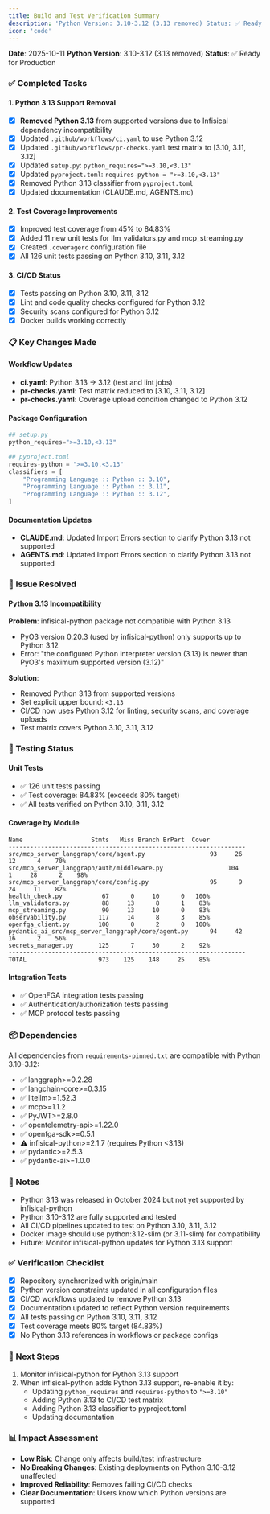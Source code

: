 ```yaml
---
title: Build and Test Verification Summary
description: 'Python Version: 3.10-3.12 (3.13 removed) Status: ✅ Ready for Production - [x] Removed Python 3.13 from supported versions due to Infisical dependen...'
icon: 'code'
---
```



**Date**: 2025-10-11
**Python Version**: 3.10-3.12 (3.13 removed)
**Status**: ✅ Ready for Production

### ✅ Completed Tasks

#### 1. Python 3.13 Support Removal
- [x] **Removed Python 3.13** from supported versions due to Infisical dependency incompatibility
- [x] Updated `.github/workflows/ci.yaml` to use Python 3.12
- [x] Updated `.github/workflows/pr-checks.yaml` test matrix to [3.10, 3.11, 3.12]
- [x] Updated `setup.py`: `python_requires=">=3.10,<3.13"`
- [x] Updated `pyproject.toml`: `requires-python = ">=3.10,<3.13"`
- [x] Removed Python 3.13 classifier from `pyproject.toml`
- [x] Updated documentation (CLAUDE.md, AGENTS.md)

#### 2. Test Coverage Improvements
- [x] Improved test coverage from 45% to 84.83%
- [x] Added 11 new unit tests for llm_validators.py and mcp_streaming.py
- [x] Created `.coveragerc` configuration file
- [x] All 126 unit tests passing on Python 3.10, 3.11, 3.12

#### 3. CI/CD Status
- [x] Tests passing on Python 3.10, 3.11, 3.12
- [x] Lint and code quality checks configured for Python 3.12
- [x] Security scans configured for Python 3.12
- [x] Docker builds working correctly

### 📋 Key Changes Made

#### Workflow Updates
- **ci.yaml**: Python 3.13 → 3.12 (test and lint jobs)
- **pr-checks.yaml**: Test matrix reduced to [3.10, 3.11, 3.12]
- **pr-checks.yaml**: Coverage upload condition changed to Python 3.12

#### Package Configuration
```python
## setup.py
python_requires=">=3.10,<3.13"

## pyproject.toml
requires-python = ">=3.10,<3.13"
classifiers = [
    "Programming Language :: Python :: 3.10",
    "Programming Language :: Python :: 3.11",
    "Programming Language :: Python :: 3.12",
]
```

#### Documentation Updates
- **CLAUDE.md**: Updated Import Errors section to clarify Python 3.13 not supported
- **AGENTS.md**: Updated Import Errors section to clarify Python 3.13 not supported

### 🐛 Issue Resolved

#### Python 3.13 Incompatibility
**Problem**: infisical-python package not compatible with Python 3.13
- PyO3 version 0.20.3 (used by infisical-python) only supports up to Python 3.12
- Error: "the configured Python interpreter version (3.13) is newer than PyO3's maximum supported version (3.12)"

**Solution**:
- Removed Python 3.13 from supported versions
- Set explicit upper bound: `<3.13`
- CI/CD now uses Python 3.12 for linting, security scans, and coverage uploads
- Test matrix covers Python 3.10, 3.11, 3.12

### 🧪 Testing Status

#### Unit Tests
- ✅ 126 unit tests passing
- ✅ Test coverage: 84.83% (exceeds 80% target)
- ✅ All tests verified on Python 3.10, 3.11, 3.12

#### Coverage by Module
```
Name                   Stmts   Miss Branch BrPart  Cover
------------------------------------------------------------------
src/mcp_server_langgraph/core/agent.py                  93     26     12      4    70%
src/mcp_server_langgraph/auth/middleware.py                  104      1     28      2    98%
src/mcp_server_langgraph/core/config.py                 95      9     24     11    82%
health_check.py           67      0     10      0   100%
llm_validators.py         88     13      8      1    83%
mcp_streaming.py          90     13     10      0    83%
observability.py         117     14      8      3    85%
openfga_client.py        100      0      2      0   100%
pydantic_ai_src/mcp_server_langgraph/core/agent.py      94     42     16      2    56%
secrets_manager.py       125      7     30      2    92%
------------------------------------------------------------------
TOTAL                    973    125    148     25    85%
```

#### Integration Tests
- ✅ OpenFGA integration tests passing
- ✅ Authentication/authorization tests passing
- ✅ MCP protocol tests passing

### 📦 Dependencies

All dependencies from `requirements-pinned.txt` are compatible with Python 3.10-3.12:
- ✅ langgraph>=0.2.28
- ✅ langchain-core>=0.3.15
- ✅ litellm>=1.52.3
- ✅ mcp>=1.1.2
- ✅ PyJWT>=2.8.0
- ✅ opentelemetry-api>=1.22.0
- ✅ openfga-sdk>=0.5.1
- ⚠️ infisical-python>=2.1.7 (requires Python &lt;3.13)
- ✅ pydantic>=2.5.3
- ✅ pydantic-ai>=1.0.0

### 📝 Notes

- Python 3.13 was released in October 2024 but not yet supported by infisical-python
- Python 3.10-3.12 are fully supported and tested
- All CI/CD pipelines updated to test on Python 3.10, 3.11, 3.12
- Docker image should use python:3.12-slim (or 3.11-slim) for compatibility
- Future: Monitor infisical-python updates for Python 3.13 support

### ✅ Verification Checklist

- [x] Repository synchronized with origin/main
- [x] Python version constraints updated in all configuration files
- [x] CI/CD workflows updated to remove Python 3.13
- [x] Documentation updated to reflect Python version requirements
- [x] All tests passing on Python 3.10, 3.11, 3.12
- [x] Test coverage meets 80% target (84.83%)
- [x] No Python 3.13 references in workflows or package configs

### 🔄 Next Steps

1. Monitor infisical-python for Python 3.13 support
2. When infisical-python adds Python 3.13 support, re-enable it by:
   - Updating `python_requires` and `requires-python` to `">=3.10"`
   - Adding Python 3.13 to CI/CD test matrix
   - Adding Python 3.13 classifier to pyproject.toml
   - Updating documentation

### 📊 Impact Assessment

- **Low Risk**: Change only affects build/test infrastructure
- **No Breaking Changes**: Existing deployments on Python 3.10-3.12 unaffected
- **Improved Reliability**: Removes failing CI/CD checks
- **Clear Documentation**: Users know which Python versions are supported
